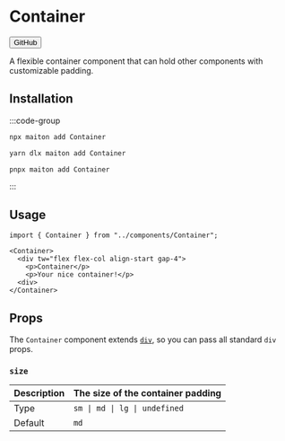 
# Container

<Button href="https://github.com/builders-garden/maiton-ui/blob/main/components/Container.tsx">GitHub</Button>

A flexible container component that can hold other components with customizable padding.

## Installation

:::code-group

```bash [npm]
npx maiton add Container
```

```bash [yarn]
yarn dlx maiton add Container
```

```bash [pnpm]
pnpx maiton add Container
```

:::

## Usage

```tsx
import { Container } from "../components/Container";
```

```tsx
<Container>
  <div tw="flex flex-col align-start gap-4">
    <p>Container</p>
    <p>Your nice container!</p>
  <div>
</Container>
```

## Props

The `Container` component extends [`div`](https://developer.mozilla.org/en-US/docs/Web/HTML/Element/div), so you can pass all standard `div` props.

### `size`

| Description | The size of the container padding |
|-------------|---------------------------------- |
| Type        | `sm \| md \| lg \| undefined`     |
| Default     | `md`                              |
